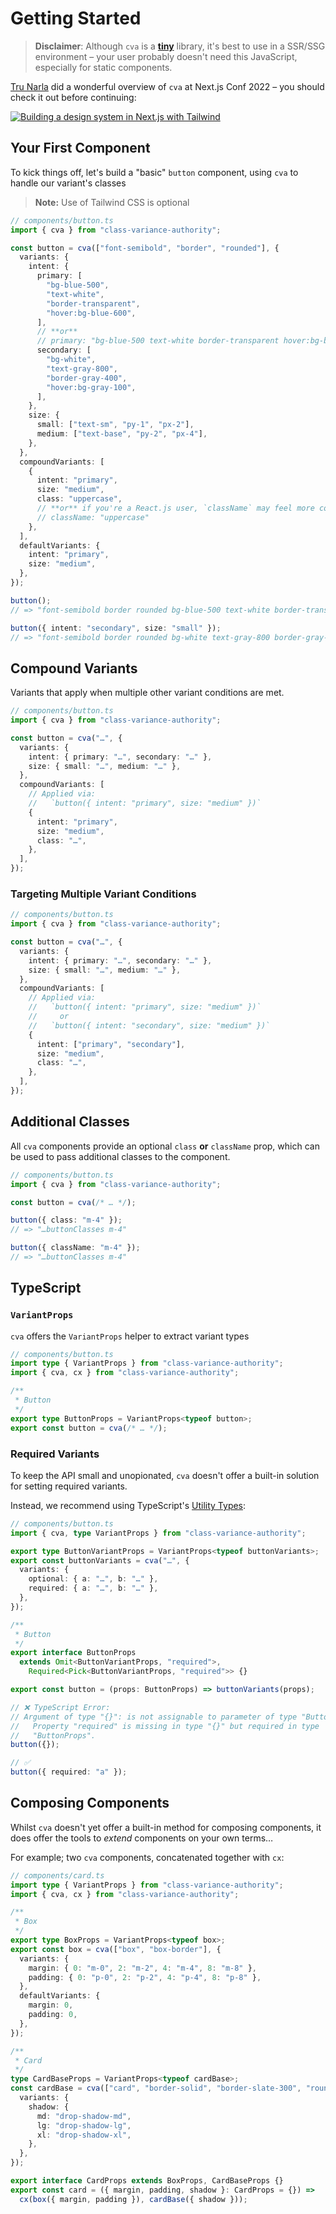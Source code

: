 # Getting Started

> **Disclaimer**: Although `cva` is a [**tiny**](https://bundlephobia.com/package/class-variance-authority) library, it's best to use in a SSR/SSG environment – your user probably doesn't need this JavaScript, especially for static components.

[Tru Narla](https://twitter.com/trunarla) did a wonderful overview of `cva` at Next.js Conf 2022 – you should check it out before continuing:

[![Building a design system in Next.js with Tailwind](/assets/img/youtube-trunarla.png "Watch on YouTube")](https://www.youtube.com/watch?v=T-Zv73yZ_QI)

## Your First Component

To kick things off, let's build a "basic" `button` component, using `cva` to handle our variant's classes

> **Note:** Use of Tailwind CSS is optional

```ts
// components/button.ts
import { cva } from "class-variance-authority";

const button = cva(["font-semibold", "border", "rounded"], {
  variants: {
    intent: {
      primary: [
        "bg-blue-500",
        "text-white",
        "border-transparent",
        "hover:bg-blue-600",
      ],
      // **or**
      // primary: "bg-blue-500 text-white border-transparent hover:bg-blue-600",
      secondary: [
        "bg-white",
        "text-gray-800",
        "border-gray-400",
        "hover:bg-gray-100",
      ],
    },
    size: {
      small: ["text-sm", "py-1", "px-2"],
      medium: ["text-base", "py-2", "px-4"],
    },
  },
  compoundVariants: [
    {
      intent: "primary",
      size: "medium",
      class: "uppercase",
      // **or** if you're a React.js user, `className` may feel more consistent:
      // className: "uppercase"
    },
  ],
  defaultVariants: {
    intent: "primary",
    size: "medium",
  },
});

button();
// => "font-semibold border rounded bg-blue-500 text-white border-transparent hover:bg-blue-600 text-base py-2 px-4 uppercase"

button({ intent: "secondary", size: "small" });
// => "font-semibold border rounded bg-white text-gray-800 border-gray-400 hover:bg-gray-100 text-sm py-1 px-2"
```

## Compound Variants

Variants that apply when multiple other variant conditions are met.

```ts
// components/button.ts
import { cva } from "class-variance-authority";

const button = cva("…", {
  variants: {
    intent: { primary: "…", secondary: "…" },
    size: { small: "…", medium: "…" },
  },
  compoundVariants: [
    // Applied via:
    //   `button({ intent: "primary", size: "medium" })`
    {
      intent: "primary",
      size: "medium",
      class: "…",
    },
  ],
});
```

### Targeting Multiple Variant Conditions

```ts
// components/button.ts
import { cva } from "class-variance-authority";

const button = cva("…", {
  variants: {
    intent: { primary: "…", secondary: "…" },
    size: { small: "…", medium: "…" },
  },
  compoundVariants: [
    // Applied via:
    //   `button({ intent: "primary", size: "medium" })`
    //     or
    //   `button({ intent: "secondary", size: "medium" })`
    {
      intent: ["primary", "secondary"],
      size: "medium",
      class: "…",
    },
  ],
});
```

## Additional Classes

All `cva` components provide an optional `class` **or** `className` prop, which can be used to pass additional classes to the component.

```ts
// components/button.ts
import { cva } from "class-variance-authority";

const button = cva(/* … */);

button({ class: "m-4" });
// => "…buttonClasses m-4"

button({ className: "m-4" });
// => "…buttonClasses m-4"
```

## TypeScript

### `VariantProps`

`cva` offers the `VariantProps` helper to extract variant types

```ts
// components/button.ts
import type { VariantProps } from "class-variance-authority";
import { cva, cx } from "class-variance-authority";

/**
 * Button
 */
export type ButtonProps = VariantProps<typeof button>;
export const button = cva(/* … */);
```

### Required Variants

To keep the API small and unopionated, `cva` doesn't offer a built-in solution for setting required variants.

Instead, we recommend using TypeScript's [Utility Types](https://www.typescriptlang.org/docs/handbook/utility-types.html):

```ts
// components/button.ts
import { cva, type VariantProps } from "class-variance-authority";

export type ButtonVariantProps = VariantProps<typeof buttonVariants>;
export const buttonVariants = cva("…", {
  variants: {
    optional: { a: "…", b: "…" },
    required: { a: "…", b: "…" },
  },
});

/**
 * Button
 */
export interface ButtonProps
  extends Omit<ButtonVariantProps, "required">,
    Required<Pick<ButtonVariantProps, "required">> {}

export const button = (props: ButtonProps) => buttonVariants(props);

// ❌ TypeScript Error:
// Argument of type "{}": is not assignable to parameter of type "ButtonProps".
//   Property "required" is missing in type "{}" but required in type
//   "ButtonProps".
button({});

// ✅
button({ required: "a" });
```

## Composing Components

Whilst `cva` doesn't yet offer a built-in method for composing components, it does offer the tools to _extend_ components on your own terms…

For example; two `cva` components, concatenated together with `cx`:

```ts
// components/card.ts
import type { VariantProps } from "class-variance-authority";
import { cva, cx } from "class-variance-authority";

/**
 * Box
 */
export type BoxProps = VariantProps<typeof box>;
export const box = cva(["box", "box-border"], {
  variants: {
    margin: { 0: "m-0", 2: "m-2", 4: "m-4", 8: "m-8" },
    padding: { 0: "p-0", 2: "p-2", 4: "p-4", 8: "p-8" },
  },
  defaultVariants: {
    margin: 0,
    padding: 0,
  },
});

/**
 * Card
 */
type CardBaseProps = VariantProps<typeof cardBase>;
const cardBase = cva(["card", "border-solid", "border-slate-300", "rounded"], {
  variants: {
    shadow: {
      md: "drop-shadow-md",
      lg: "drop-shadow-lg",
      xl: "drop-shadow-xl",
    },
  },
});

export interface CardProps extends BoxProps, CardBaseProps {}
export const card = ({ margin, padding, shadow }: CardProps = {}) =>
  cx(box({ margin, padding }), cardBase({ shadow }));
```
